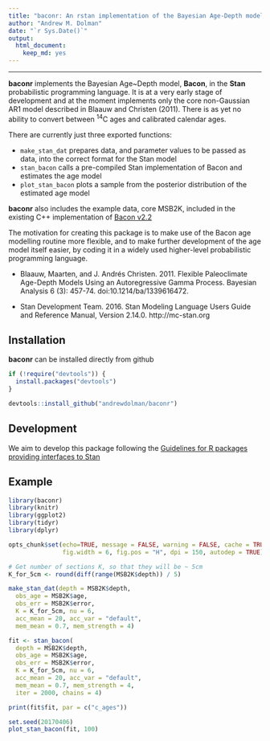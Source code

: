 ```yaml
---
title: "baconr: An rstan implementation of the Bayesian Age-Depth model *Bacon* (Blaauw and Christen, 2011)."
author: "Andrew M. Dolman"
date: "`r Sys.Date()`"
output: 
  html_document: 
    keep_md: yes
---
```


-------------------------------

**baconr** implements the Bayesian Age~Depth model, **Bacon**, in the **Stan** probabilistic programming language. It is at a very early stage of development and at the moment implements only the core non-Gaussian AR1 model described in Blaauw and Christen (2011). There is as yet no ability 
to convert between ^14^C ages and calibrated calendar ages.

There are currently just three exported functions: 

* `make_stan_dat` prepares data, and parameter values to be passed as data, into the correct format for the Stan model 
* `stan_bacon` calls a pre-compiled Stan implementation of Bacon and estimates the age model
* `plot_stan_bacon` plots a sample from the posterior distribution of the estimated age model

**baconr** also includes the example data, core MSB2K, included in the existing C++ implementation of [Bacon v2.2](http://www.chrono.qub.ac.uk/blaauw/bacon.html)

The motivation for creating this package is to make use of the Bacon age modelling routine more flexible, and to make further development 
of the age model itself easier, by coding it in a widely used higher-level probabilistic programming language.



*  Blaauw, Maarten, and J. Andrés Christen. 2011. Flexible Paleoclimate Age-Depth Models Using an Autoregressive Gamma Process. Bayesian Analysis 6 (3): 457-74. doi:10.1214/ba/1339616472.

*  Stan Development Team. 2016. Stan Modeling Language Users Guide and Reference Manual, Version 2.14.0.   http://mc-stan.org



## Installation

**baconr** can be installed directly from github

```r
if (!require("devtools")) {
  install.packages("devtools")
}

devtools::install_github("andrewdolman/baconr")
```


## Development

We aim to develop this package following the [Guidelines for R packages providing interfaces to Stan](https://cran.r-project.org/web/packages/rstantools/vignettes/developer-guidelines.html)


## Example


```r
library(baconr)
library(knitr)
library(ggplot2)
library(tidyr)
library(dplyr)

opts_chunk$set(echo=TRUE, message = FALSE, warning = FALSE, cache = TRUE,
               fig.width = 6, fig.pos = "H", dpi = 150, autodep = TRUE)
```

```r
# Get number of sections K, so that they will be ~ 5cm
K_for_5cm <- round(diff(range(MSB2K$depth)) / 5)

make_stan_dat(depth = MSB2K$depth, 
  obs_age = MSB2K$age, 
  obs_err = MSB2K$error,
  K = K_for_5cm, nu = 6,
  acc_mean = 20, acc_var = "default",
  mem_mean = 0.7, mem_strength = 4)

```

```r
fit <- stan_bacon(
  depth = MSB2K$depth, 
  obs_age = MSB2K$age, 
  obs_err = MSB2K$error,
  K = K_for_5cm, nu = 6,
  acc_mean = 20, acc_var = "default",
  mem_mean = 0.7, mem_strength = 4,
  iter = 2000, chains = 4)
```



```r
print(fit$fit, par = c("c_ages"))
```


```r
set.seed(20170406)
plot_stan_bacon(fit, 100)
```

